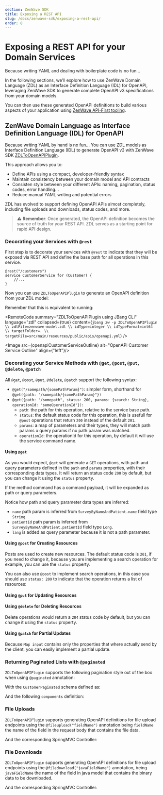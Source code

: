 ```yaml
---
section: ZenWave SDK
title: Exposing a REST API
slug: /docs/zenwave-sdk/exposing-a-rest-api/
order: 8
---
```


# Exposing a REST API for your Domain Services
Because writing YAML and dealing with boilerplate code is no fun...

In the following sections, we'll explore how to use ZenWave Domain Language (ZDL) as an Interface Definition Language (IDL) for OpenAPI, leveraging ZenWave SDK to generate complete OpenAPI v3 specifications from your domain models.

You can then use these generated OpenAPI definitions to build various aspects of your application using [ZenWave API-First tooling](/API-First/OpenAPI/).

## ZenWave Domain Language as Interface Definition Language (IDL) for OpenAPI

Because writing YAML by hand is no fun... You can use ZDL models as Interface Definition Language (IDL) to generate OpenAPI v3 with ZenWave SDK [ZDLToOpenAPIPlugin](/zenwave-sdk/plugins/zdl-to-openapi/).

This approach allows you to:

- Define APIs using a compact, developer-friendly syntax
- Maintain consistency between your domain model and API contracts
- Consisten style between your different APIs: naming, pagination, status codes, error handling...
- Reduce manual YAML writing and potential errors

ZDL has evolved to support defining OpenAPI APIs almost completely, including file uploads and downloads, status codes, and more.

> ⚠️ **Remember**: Once generated, the OpenAPI definition becomes the source of truth for your REST API. ZDL serves as a starting point for rapid API design.

### Decorating your Services with `@rest`

First step is to decorate your services with `@rest` to indicate that they will be exposed via REST API and define the base path for all operations in this service.

```zdl
@rest("/customers")
service CustomerService for (Customer) {
    //...
}
```

Now you can use `ZDLToOpenAPIPlugin` to generate an OpenAPI definition from your ZDL model:

<RemoteCode
  summary="ZDLToOpenAPIPlugin in zenwave-scripts.zw"
  language="zdl" collapsed={false} visibleRange="6,10"
  url="https://github.com/ZenWave360/zenwave-playground/blob/main/examples/customer-address-jpa/zenwave-scripts.zw" />

Remember that this is equivalent to running:

<RemoteCode
  summary="ZDLToOpenAPIPlugin using JBang CLI"
  language="zdl" collapsed={true}
  content={`jbang zw -p ZDLToOpenAPIPlugin \\
    zdlFile=zenwave-model.zdl \\
    idType=integer \\
    idTypeFormat=int64 \\
    targetFolder=. \\
    targetFile=src/main/resources/public/apis/openapi.yml`} />

<Image src={openapiCustomerServiceOutline} alt="OpenAPI Customer Service Outline" align={"left"}/>

### Decorating your Service Methods with `@get`, `@post`, `@put`, `@delete`, `@patch`

All `@get`, `@post`, `@put`, `@delete`, `@patch` support the following syntax:

- `@get("/somepath/{somePathParam}")`: simpler form, shorthand for `@get({path: "/somepath/{somePathParam}"})`
- `@get({path: "/somepath", status: 200, params: {search: String}, operationId: "someOperationId"})`:
  - `path`: the path for this operation, relative to the service base path.
  - `status`: the default status code for this operation, this is usefull for `@post` operations that return `200` instead of the default `201`.
  - `params`: a map of parameters and their types, they will match path params o query params if no path param was matched.
  - `operationId`: the operationId for this operation, by default it will use the service command name.

<CodeGeneration
  text1="When using the `ZDLToOpenAPIPlugin`, the following"
  sourceTitle="decorated service:" sourceLanguage="zdl" sourceVisibleRange="55,68" sourceCollapsed={false}
  sourceUrl="https://github.com/ZenWave360/zenwave-playground/blob/main/examples/customer-address-jpa/zenwave-model.zdl"
  text2="would produce this openapi definition:"
  outputTitle="src/main/resources/public/apis/openapi.yml" outputLanguage="yaml" outputCollapsed={true}
  outputUrl="https://github.com/ZenWave360/zenwave-playground/blob/main/examples/customer-address-jpa/src/main/resources/public/apis/openapi.yml"
/>

#### Using `@get`

As you would expect, `@get` will generate a `GET` operations, with path and query parameters defined in the `path` and `params` properties, with their corresponding data types. It will return an status code `200` by default, but you can change it using the `status` property.

<CodeGeneration
  text1="When using the `ZDLToOpenAPIPlugin`, the following"
  sourceTitle="this service command:" sourceLanguage="zdl" sourceVisibleRange="59,60" sourceCollapsed={false}
  sourceUrl="https://github.com/ZenWave360/zenwave-playground/blob/main/examples/customer-address-jpa/zenwave-model.zdl"
  text2="would produce this:"
  outputTitle="src/main/resources/public/apis/openapi.yml" outputLanguage="yaml" outputVisibleRange="45,63" outputCollapsed={false}
  outputUrl="https://github.com/ZenWave360/zenwave-playground/blob/main/examples/customer-address-jpa/src/main/resources/public/apis/openapi.yml"
/>

If the method command has a command payload, it will be expanded as path or query parameters.

<CodeGeneration
  text1="When using the `ZDLToOpenAPIPlugin`, the following"
  sourceTitle="this service command:" sourceLanguage="zdl" sourceVisibleRange="160,161" sourceCollapsed={false}
  sourceUrl="https://github.com/ZenWave360/zenwave-playground/blob/main/examples/modulith-clinical-tool-jpa/models/surveys.zdl"
  text2="would produce this:"
  outputTitle="src/main/resources/public/apis/surveys-public-openapi.yml" outputLanguage="yaml" outputVisibleRange="28,55" outputCollapsed={false}
  outputUrl="https://github.com/ZenWave360/zenwave-playground/blob/main/examples/modulith-clinical-tool-jpa/src/main/resources/public/apis/surveys-public-openapi.yml"
/>

Notice how path and query parameter data types are inferred:

- `name` path param is inferred from `SurveyByNameAndPatient.name` field type `String`.
- `patientId` path param is inferred from `SurveyByNameAndPatient.patientId` field type `Long`.
- `lang` is added as query parameter because it is not a path parameter.

#### Using `@post` for Creating Resources

Posts are used to create new resources. The default status code is `201`, if you need to change it, because you are implementing a search operation for example, you can use the `status` property.

<CodeGeneration
  text1="When using the `ZDLToOpenAPIPlugin`, the following"
  sourceTitle="this service command:" sourceLanguage="zdl" sourceVisibleRange="57,58" sourceCollapsed={false}
  sourceUrl="https://github.com/ZenWave360/zenwave-playground/blob/main/examples/customer-address-jpa/zenwave-model.zdl"
  text2="would produce this:"
  outputTitle="src/main/resources/public/apis/openapi.yml" outputLanguage="yaml" outputVisibleRange="27,44" outputCollapsed={false}
  outputUrl="https://github.com/ZenWave360/zenwave-playground/blob/main/examples/customer-address-jpa/src/main/resources/public/apis/openapi.yml"
/>

You can also use `@post` to implement search operations, in this case you should use `status: 200` to indicate that the operation returns a list of resources:

<CodeGeneration
  text1="When using the `ZDLToOpenAPIPlugin`, the following"
  sourceTitle="this service command:" sourceLanguage="zdl" sourceVisibleRange="54,55" sourceCollapsed={false}
  sourceUrl="https://github.com/ZenWave360/zenwave-playground/blob/main/examples/modulith-clinical-tool-jpa/models/users.zdl"
  text2="would produce this:"
  outputTitle="src/main/resources/public/apis/openapi.yml" outputLanguage="yaml" outputVisibleRange="142,164" outputCollapsed={true}
  outputUrl="https://github.com/ZenWave360/zenwave-playground/blob/main/examples/modulith-clinical-tool-jpa/src/main/resources/public/apis/users-openapi.yml"
/>

#### Using `@put` for Updating Resources

<CodeGeneration
  text1="When using the `ZDLToOpenAPIPlugin`, the following"
  sourceTitle="this service command:" sourceLanguage="zdl" sourceVisibleRange="61,62" sourceCollapsed={false}
  sourceUrl="https://github.com/ZenWave360/zenwave-playground/blob/main/examples/customer-address-jpa/zenwave-model.zdl"
  text2="would produce this:"
  outputTitle="src/main/resources/public/apis/openapi.yml" outputLanguage="yaml" outputVisibleRange="64,87" outputCollapsed={false}
  outputUrl="https://github.com/ZenWave360/zenwave-playground/blob/main/examples/customer-address-jpa/src/main/resources/public/apis/openapi.yml"
/>

#### Using `@delete` for Deleting Resources

Delete operations would return a `204` status code by default, but you can change it using the `status` property.

<CodeGeneration
  text1="When using the `ZDLToOpenAPIPlugin`, the following"
  sourceTitle="this service command:" sourceLanguage="zdl" sourceVisibleRange="63,64" sourceCollapsed={false}
  sourceUrl="https://github.com/ZenWave360/zenwave-playground/blob/main/examples/customer-address-jpa/zenwave-model.zdl"
  text2="would produce this:"
  outputTitle="src/main/resources/public/apis/openapi.yml" outputLanguage="yaml" outputVisibleRange="88,101" outputCollapsed={false}
  outputUrl="https://github.com/ZenWave360/zenwave-playground/blob/main/examples/customer-address-jpa/src/main/resources/public/apis/openapi.yml"
/>

#### Using `@patch` for Partial Updates

<CodeGeneration
  text1="When using the `ZDLToOpenAPIPlugin`, the following"
  sourceTitle="this service command:" sourceLanguage="zdl" sourceVisibleRange="166,167" sourceCollapsed={false}
  sourceUrl="https://github.com/ZenWave360/zenwave-playground/blob/main/examples/modulith-clinical-tool-jpa/models/surveys.zdl"
  text2="would produce this:"
  outputTitle="src/main/resources/public/apis/surveys-public-openapi.yml" outputLanguage="yaml" outputVisibleRange="93,133" outputCollapsed={false}
  outputUrl="https://github.com/ZenWave360/zenwave-playground/blob/main/examples/modulith-clinical-tool-jpa/src/main/resources/public/apis/surveys-public-openapi.yml"
/>

<RemoteCode
  title="#/components/schemas/SurveyAnswersPatch" sourceLanguage="yml" visibleRange="327,329" sourceCollapsed={false}
  url="https://github.com/ZenWave360/zenwave-playground/blob/main/examples/modulith-clinical-tool-jpa/src/main/resources/public/apis/surveys-public-openapi.yml" />

<CodeGeneration
  text1="When configuring `schemaMappings` in `openapi-generator-maven-plugin` like this:"
  sourceTitle="this service command:" sourceLanguage="xml" sourceVisibleRange="394,396" sourceCollapsed={false}
  sourceUrl="https://github.com/ZenWave360/zenwave-playground/blob/main/examples/modulith-clinical-tool-jpa/pom.xml"
  text2="will generate a java method with `Map input` as parameter:"
  outputTitle="src/main/resources/public/apis/surveys-public-openapi.yml" outputLanguage="java" outputVisibleRange="71,73" outputCollapsed={false}
  outputUrl="https://github.com/ZenWave360/zenwave-playground/blob/main/examples/modulith-clinical-tool-jpa/src/main/java/io/zenwave360/example/clinicaltool/modules/surveys/web/SurveysApiController.java"
/>

Because `Map input` contains only the properties that where actually send by the client, you can easily implement a partial update.


### Returning Paginated Lists with `@paginated`

`ZDLToOpenAPIPlugin` supports the following pagination style out of the box when using `@paginated` annotation:

<CodeGeneration
  text1="When using the `ZDLToOpenAPIPlugin`, the following"
  sourceTitle="this `@paginated` service command:" sourceLanguage="zdl" sourceVisibleRange="65,67" sourceCollapsed={false}
  sourceUrl="https://github.com/ZenWave360/zenwave-playground/blob/main/examples/customer-address-jpa/zenwave-model.zdl"
  text2="would produce this:"
  outputTitle="src/main/resources/public/apis/openapi.yml" outputLanguage="yaml" outputVisibleRange="102,123" outputCollapsed={false}
  outputUrl="https://github.com/ZenWave360/zenwave-playground/blob/main/examples/customer-address-jpa/src/main/resources/public/apis/openapi.yml"
/>

With the `CustomerPaginated` schema defined as:

<RemoteCode
  title="#/components/schemas/SurveyAnswersPatch" language="yml" visibleRange="158,166" collapsed={false}
  url="https://github.com/ZenWave360/zenwave-playground/blob/main/examples/customer-address-jpa/src/main/resources/public/apis/openapi.yml" />

And the following `components` definition:

<RemoteCode
  title="Supporting Schemas for Pagination" language="yml" visibleRange="215,264" collapsed={true}
  url="https://github.com/ZenWave360/zenwave-playground/blob/main/examples/customer-address-jpa/src/main/resources/public/apis/openapi.yml" />

### File Uploads

`ZDLToOpenAPIPlugin` supports generating OpenAPI definitions for file upload endpoints using the `@fileupload("fieldName")` annotation being `fieldName` the name of the field in the request body that contains the file data.

<CodeGeneration
  text1="When using the `ZDLToOpenAPIPlugin`, the following"
  sourceTitle="this `@fileupload` service command:" sourceLanguage="zdl" sourceVisibleRange="40,42" sourceCollapsed={false}
  sourceUrl="https://github.com/ZenWave360/zenwave-playground/blob/main/examples/modulith-clinical-tool-jpa/models/documents.zdl"
  text2="would produce this:"
  outputTitle="src/main/resources/public/apis/openapi.yml" outputLanguage="yaml" outputVisibleRange="88,112" outputCollapsed={false}
  outputUrl="https://github.com/ZenWave360/zenwave-playground/blob/main/examples/modulith-clinical-tool-jpa/src/main/resources/public/apis/documents-openapi.yml"
/>

And the corresponding SpringMVC Controller:

<RemoteCode
  title="DocumentApiController.java#uploadDocument" language="yml" visibleRange="79,106" collapsed={true}
  url="https://github.com/ZenWave360/zenwave-playground/blob/main/examples/modulith-clinical-tool-jpa/src/main/java/io/zenwave360/example/clinicaltool/modules/documents/DocumentApiController.java" />



### File Downloads

`ZDLToOpenAPIPlugin` supports generating OpenAPI definitions for file upload endpoints using the `@filedownload("javaFieldName")` annotation, being `javaFieldName` the name of the field in java model that contains the binary data to be downloaded.

<CodeGeneration
  text1="When using the `ZDLToOpenAPIPlugin`, the following"
  sourceTitle="this `@filedownload` service command:" sourceLanguage="zdl" sourceVisibleRange="36,38" sourceCollapsed={false}
  sourceUrl="https://github.com/ZenWave360/zenwave-playground/blob/main/examples/modulith-clinical-tool-jpa/models/documents.zdl"
  text2="would produce this:"
  outputTitle="src/main/resources/public/apis/openapi.yml" outputLanguage="yaml" outputVisibleRange="45,73" outputCollapsed={false}
  outputUrl="https://github.com/ZenWave360/zenwave-playground/blob/main/examples/modulith-clinical-tool-jpa/src/main/resources/public/apis/documents-openapi.yml"
/>

And the corresponding SpringMVC Controller:

<RemoteCode
  title="DocumentApiController.java#uploadDocument" language="java" visibleRange="60,70" collapsed={true}
  url="https://github.com/ZenWave360/zenwave-playground/blob/main/examples/modulith-clinical-tool-jpa/src/main/java/io/zenwave360/example/clinicaltool/modules/documents/DocumentApiController.java" />



